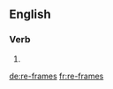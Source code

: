 ==English==

===Verb===
{{head|en|verb form}}

# {{en-third-person singular of|re-frame}}

[[de:re-frames]]
[[fr:re-frames]]